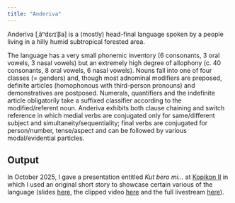 ```yaml
---
title: "Anderiva"
---
```


Anderiva [ˌãⁿdɛɾɪˈβa] is a (mostly) head-final language spoken by a people living in a hilly humid subtropical forested area.

The language has a very small phonemic inventory (6 consonants, 3 oral vowels, 3 nasal vowels) but an extremely high degree of allophony (c. 40 consonants, 8 oral vowels, 6 nasal vowels). Nouns fall into one of four classes (= genders) and, though most adnominal modifiers are preposed, definite articles (homophonous with third-person pronouns) and demonstratives are postposed. Numerals, quantifiers and the indefinite article obligatorily take a suffixed classifier according to the modified/referent noun. Anderiva exhibits both clause chaining and switch reference in which medial verbs are conjugated only for same/different subject and simultaneity/sequentiality; final verbs are conjugated for person/number, tense/aspect and can be followed by various modal/evidential particles.

## Output

In October 2025, I gave a presentation entitled *Kut bero mi...* at [Kopikon II](https://kopikon.com/kopikon2/) in which I used an original short story to showcase certain various of the language (slides [here](https://keras-saryan.github.io/kopikon-ii/), the clipped video [here](https://www.youtube.com/watch?v=uXeZs-ofl4I) and the full livestream [here](https://www.youtube.com/live/Vmyr10xHv3A?si=EkzrLEfhXemJjQFJ&t=3174)).
